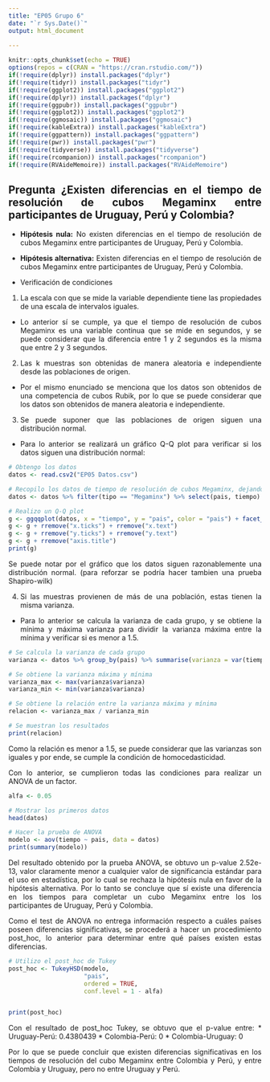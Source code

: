 ```yaml
---
title: "EP05 Grupo 6"
date: "`r Sys.Date()`"
output: html_document 
        
---
```


```r
knitr::opts_chunk$set(echo = TRUE)
options(repos = c(CRAN = "https://cran.rstudio.com/"))
if(!require(dplyr)) install.packages("dplyr")
if(!require(tidyr)) install.packages("tidyr")
if(!require(ggplot2)) install.packages("ggplot2")
if(!require(dplyr)) install.packages("dplyr")
if(!require(ggpubr)) install.packages("ggpubr")
if(!require(ggplot2)) install.packages("ggplot2")
if(!require(ggmosaic)) install.packages("ggmosaic")
if(!require(kableExtra)) install.packages("kableExtra")
if(!require(ggpattern)) install.packages("ggpattern")
if(!require(pwr)) install.packages("pwr")
if(!require(tidyverse)) install.packages("tidyverse")
if(!require(rcompanion)) install.packages("rcompanion")
if(!require(RVAideMemoire)) install.packages("RVAideMemoire")

```

```{=html}
<style>
body {
text-align: justify}
</style>
```

## Pregunta ¿Existen diferencias en el tiempo de resolución de cubos Megaminx entre participantes de Uruguay, Perú y Colombia?

* **Hipótesis nula:** No existen diferencias en el tiempo de resolución de cubos Megaminx entre participantes de Uruguay, Perú y Colombia.

* **Hipótesis alternativa:** Existen diferencias en el tiempo de resolución de cubos Megaminx entre participantes de Uruguay, Perú y Colombia.

* Verificación de condiciones

1) La escala con que se mide la variable dependiente tiene las propiedades de una escala de intervalos iguales.

* Lo anterior sí se cumple, ya que el tiempo de resolución de cubos Megaminx es una variable continua que se mide en segundos, y se puede considerar que la diferencia entre 1 y 2 segundos es la misma que entre 2 y 3 segundos.

2) Las k muestras son obtenidas de manera aleatoria e independiente desde las poblaciones de origen.

* Por el mismo enunciado se menciona que los datos son obtenidos de una competencia de cubos Rubik, por lo que se puede considerar que los datos son obtenidos de manera aleatoria e independiente.

3) Se puede suponer que las poblaciones de origen siguen una distribución normal.

* Para lo anterior se realizará un gráfico Q-Q plot para verificar si los datos siguen una distribución normal:
```r
# Obtengo los datos
datos <- read.csv2("EP05 Datos.csv")

# Recopilo los datos de tiempo de resolución de cubos Megaminx, dejandolos en formato largo
datos <- datos %>% filter(tipo == "Megaminx") %>% select(pais, tiempo) %>% filter(pais == "Uruguay" | pais == "Perú" | pais == "Colombia")

# Realizo un Q-Q plot
g <- ggqqplot(datos, x = "tiempo", y = "pais", color = "pais") + facet_wrap(~ pais)
g <- g + rremove("x.ticks") + rremove("x.text")
g <- g + rremove("y.ticks") + rremove("y.text")
g <- g + rremove("axis.title")
print(g)
```

Se puede notar por el gráfico que los datos siguen razonablemente una distribución normal. (para reforzar se podría hacer tambien una prueba Shapiro-wilk)

4) Si las muestras provienen de más de una población, estas tienen la misma varianza.

* Para lo anterior se calcula la varianza de cada grupo, y se obtiene la mínima y máxima varianza para dividir la varianza máxima entre la mínima y verificar si es menor a 1.5.
```r
# Se calcula la varianza de cada grupo
varianza <- datos %>% group_by(pais) %>% summarise(varianza = var(tiempo))

# Se obtiene la varianza máxima y mínima
varianza_max <- max(varianza$varianza)
varianza_min <- min(varianza$varianza)

# Se obtiene la relación entre la varianza máxima y mínima
relacion <- varianza_max / varianza_min

# Se muestran los resultados
print(relacion)

```
Como la relación es menor a 1.5, se puede considerar que las varianzas son iguales y por ende, se cumple la condición de homocedasticidad.

Con lo anterior, se cumplieron todas las condiciones para realizar un ANOVA de un factor.

```r
alfa <- 0.05

# Mostrar los primeros datos
head(datos)

# Hacer la prueba de ANOVA
modelo <- aov(tiempo ~ pais, data = datos)
print(summary(modelo))
```

Del resultado obtenido por la prueba ANOVA, se obtuvo un p-value 2.52e-13, valor claramente menor a cualquier valor de significancia estándar para el uso en estadística, por lo cual se rechaza la hipótesis nula en favor de la hipótesis alternativa. Por lo tanto se concluye que sí existe una diferencia en los tiempos para completar un cubo Megaminx entre los los participantes de Uruguay, Perú y Colombia.

Como el test de ANOVA no entrega información respecto a cuáles países poseen diferencias significativas, se procederá a hacer un procedimiento post_hoc, lo anterior para determinar entre qué países existen estas diferencias.

```r
# Utilizo el post_hoc de Tukey
post_hoc <- TukeyHSD(modelo,
                     "pais",
                     ordered = TRUE,
                     conf.level = 1 - alfa)


print(post_hoc)
```

Con el resultado de post_hoc Tukey, se obtuvo que el p-value entre:
* Uruguay-Perú: 0.4380439
* Colombia-Perú: 0
* Colombia-Uruguay: 0

Por lo que se puede concluir que existen diferencias significativas en los tiempos de resolución del cubo Megaminx entre Colombia y Perú, y entre Colombia y Uruguay, pero no entre Uruguay y Perú.